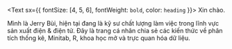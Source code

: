 <Text sx={{ fontSize: [4, 5, 6], fontWeight: `bold`, color: `heading` }}>
  Xin chào.
</Text>

Mình là Jerry Bùi, hiện tại đang là kỹ sư chất lượng làm việc trong lĩnh vực sản xuất điện & điện tử. Đây là trang cá nhân chia sẻ các kiến thức về phân tích thống kê, Minitab, R, khoa học mở và trực quan hóa dữ liệu.